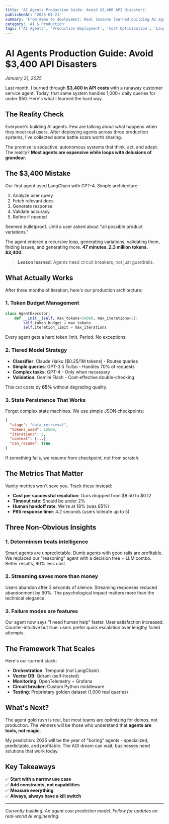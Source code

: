 ```yaml
---
title: 'AI Agents Production Guide: Avoid $3,400 API Disasters'
publishedAt: '2025-01-21'
summary: 'From demo to deployment: Real lessons learned building AI agents that actually work in production environments. Learn how to avoid costly API disasters and build profitable AI systems.'
category: 'AI & Production'
tags: ['AI Agents', 'Production Deployment', 'Cost Optimization', 'LangChain', 'GPT-4', 'API Management', 'Circuit Breakers', 'Token Management']
---
```


# AI Agents Production Guide: Avoid $3,400 API Disasters

*January 21, 2025*

Last month, I burned through **$3,400 in API costs** with a runaway customer service agent. Today, that same system handles 1,000+ daily queries for under $50. Here's what I learned the hard way.

## The Reality Check

Everyone's building AI agents. Few are talking about what happens when they meet real users. After deploying agents across three production systems, I've collected some battle scars worth sharing.

The promise is seductive: autonomous systems that think, act, and adapt. The reality? **Most agents are expensive while loops with delusions of grandeur.**

## The $3,400 Mistake

Our first agent used LangChain with GPT-4. Simple architecture:

1. Analyze user query
2. Fetch relevant docs
3. Generate response
4. Validate accuracy
5. Refine if needed

Seemed bulletproof. Until a user asked about "all possible product variations."

The agent entered a recursive loop, generating variations, validating them, finding issues, and generating more. **47 minutes. 2.3 million tokens. $3,400.**

> **Lesson learned**: Agents need circuit breakers, not just guardrails.

## What Actually Works

After three months of iteration, here's our production architecture:

### 1. Token Budget Management

```python
class AgentExecutor:
    def __init__(self, max_tokens=50000, max_iterations=5):
        self.token_budget = max_tokens
        self.iteration_limit = max_iterations
```

Every agent gets a hard token limit. Period. No exceptions.

### 2. Tiered Model Strategy

- **Classifier**: Claude Haiku ($0.25/1M tokens) - Routes queries
- **Simple queries**: GPT-3.5 Turbo - Handles 70% of requests
- **Complex tasks**: GPT-4 - Only when necessary
- **Validation**: Gemini Flash - Cost-effective double-checking

This cut costs by **85%** without degrading quality.

### 3. State Persistence That Works

Forget complex state machines. We use simple JSON checkpoints:

```json
{
  "stage": "data_retrieval",
  "tokens_used": 12500,
  "iterations": 2,
  "context": {...},
  "can_resume": true
}
```

If something fails, we resume from checkpoint, not from scratch.

## The Metrics That Matter

Vanity metrics won't save you. Track these instead:

- **Cost per successful resolution**: Ours dropped from $8.50 to $0.12
- **Timeout rate**: Should be under 2%
- **Human handoff rate**: We're at 18% (was 65%)
- **P95 response time**: 4.2 seconds (users tolerate up to 5)

## Three Non-Obvious Insights

### 1. Determinism beats intelligence

Smart agents are unpredictable. Dumb agents with good rails are profitable. We replaced our "reasoning" agent with a decision tree + LLM combo. Better results, 90% less cost.

### 2. Streaming saves more than money

Users abandon after 3 seconds of silence. Streaming responses reduced abandonment by 60%. The psychological impact matters more than the technical elegance.

### 3. Failure modes are features

Our agent now says "I need human help" faster. User satisfaction increased. Counter-intuitive but true: users prefer quick escalation over lengthy failed attempts.

## The Framework That Scales

Here's our current stack:

- **Orchestration**: Temporal (not LangChain)
- **Vector DB**: Qdrant (self-hosted)
- **Monitoring**: OpenTelemetry + Grafana
- **Circuit breaker**: Custom Python middleware
- **Testing**: Proprietary golden dataset (1,000 real queries)

## What's Next?

The agent gold rush is real, but most teams are optimizing for demos, not production. The winners will be those who understand that **agents are tools, not magic**.

My prediction: 2025 will be the year of "boring" agents - specialized, predictable, and profitable. The AGI dream can wait; businesses need solutions that work today.

## Key Takeaways

✅ **Start with a narrow use case**  
✅ **Add constraints, not capabilities**  
✅ **Measure everything**  
✅ **Always, always have a kill switch**

---

*Currently building: An agent cost prediction model. Follow for updates on real-world AI engineering.*